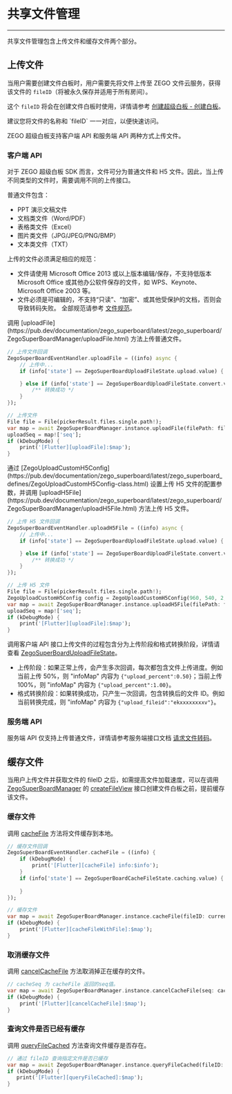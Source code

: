 # 共享文件管理

- - -

共享文件管理包含上传文件和缓存文件两个部分。

## 上传文件

当用户需要创建文件白板时，用户需要先将文件上传至 ZEGO 文件云服务，获得该文件的 `fileID`（将被永久保存并适用于所有房间）。

这个 `fileID` 将会在创建文件白板时使用，详情请参考 [创建超级白板 - 创建白板](../Quick%20Start/create%20white%20board.mdx)。

<Note title="Note">
建议您将文件的名称和 `fileID` 一一对应，以便快速访问。
</Note>

ZEGO 超级白板支持客户端 API 和服务端 API 两种方式上传文件。

### 客户端 API

对于 ZEGO 超级白板 SDK 而言，文件可分为普通文件和 H5 文件。因此，当上传不同类型的文件时，需要调用不同的上传接口。

普通文件包含：

- PPT 演示文稿文件
- 文档类文件（Word/PDF）
- 表格类文件（Excel）
- 图片类文件（JPG/JPEG/PNG/BMP）
- 文本类文件（TXT）

<Warning title="Warning">
上传的文件必须满足相应的规范：

- 文件请使用 Microsoft Office 2013 或以上版本编辑/保存，不支持低版本 Microsoft Office 或其他办公软件保存的文件，如 WPS、Keynote、Microsoft Office 2003 等。
- 文件必须是可编辑的，不支持“只读”、“加密”、或其他受保护的文档，否则会导致转码失败。
全部规范请参考 [文件规范](../Product%20Desc/Use%20restrictions/fileRule.mdx)。

</Warning>

<Tabs>
<Tab title="上传普通文件">
调用 [uploadFile](https://pub.dev/documentation/zego_superboard/latest/zego_superboard/ZegoSuperBoardManager/uploadFile.html) 方法上传普通文件。

```dart
// 上传文件回调 
ZegoSuperBoardEventHandler.uploadFile = ((info) async { 
    // 上传中... 
    if (info['state'] == ZegoSuperBoardUploadFileState.upload.value) { 

    } else if (info['state'] == ZegoSuperBoardUploadFileState.convert.value) { 
        /** 转换成功 */ 
    } 
}); 

// 上传文件 
File file = File(pickerResult.files.single.path!); 
var map = await ZegoSuperBoardManager.instance.uploadFile(filePath: file.path, renderType: ZegoSuperBoardRenderType.VectorAndIMG); 
uploadSeq = map!['seq']; 
if (kDebugMode) { 
    print('[Flutter][uploadFile]:$map'); 
} 
```
</Tab>
<Tab title=" 上传 H5 文件">
通过 [ZegoUploadCustomH5Config](https://pub.dev/documentation/zego_superboard/latest/zego_superboard_defines/ZegoUploadCustomH5Config-class.html) 设置上传 H5 文件的配置参数，并调用 [uploadH5File](https://pub.dev/documentation/zego_superboard/latest/zego_superboard/ZegoSuperBoardManager/uploadH5File.html) 方法上传 H5 文件。

```dart
// 上传 H5 文件回调 
ZegoSuperBoardEventHandler.uploadH5File = ((info) async { 
    // 上传中... 
    if (info['state'] == ZegoSuperBoardUploadFileState.upload.value) { 

    } else if (info['state'] == ZegoSuperBoardUploadFileState.convert.value) { 
        /** 转换成功 */ 
    } 
}); 

// 上传 H5 文件 
File file = File(pickerResult.files.single.path!); 
ZegoUploadCustomH5Config config = ZegoUploadCustomH5Config(960, 540, 2, ['thumbnails/1.jpg', 'thumbnails/2.jpg']); 
var map = await ZegoSuperBoardManager.instance.uploadH5File(filePath: file.path, config: config); 
uploadSeq = map!['seq']; 
if (kDebugMode) { 
    print('[Flutter][uploadFile]:$map'); 
} 
```
</Tab>
</Tabs>

调用客户端 API 接口上传文件的过程包含分为上传阶段和格式转换阶段，详情请查看 [ZegoSuperBoardUploadFileState](https://pub.dev/documentation/zego_superboard/latest/zego_superboard_defines/ZegoSuperBoardUploadFileState.html)。

- 上传阶段：如果正常上传，会产生多次回调，每次都包含文件上传进度。例如当前上传 50%，则 "infoMap" 内容为 `{"upload_percent":0.50}`；当前上传 100%，则 "infoMap" 内容为 `{"upload_percent":1.00}`。
- 格式转换阶段：如果转换成功，只产生一次回调，包含转换后的文件 ID。例如当前转换完成，则 "infoMap" 内容为 `{"upload_fileid":"ekxxxxxxxxv"}`。

### 服务端 API

服务端 API 仅支持上传普通文件，详情请参考服务端接口文档 [请求文件转码](/super-board-server/cvt-doc)。

## 缓存文件

当用户上传文件并获取文件的 fileID 之后，如需提高文件加载速度，可以在调用 [ZegoSuperBoardManager](https://pub.dev/documentation/zego_superboard/latest/zego_superboard/ZegoSuperBoardManager-class.html) 的 [createFileView](https://pub.dev/documentation/zego_superboard/latest/zego_superboard/ZegoSuperBoardManager/createFileView.html) 接口创建文件白板之前，提前缓存该文件。

### 缓存文件

调用 [cacheFile](https://pub.dev/documentation/zego_superboard/latest/zego_superboard/ZegoSuperBoardManager/cacheFile.html) 方法将文件缓存到本地。

``` dart
// 缓存文件回调 
ZegoSuperBoardEventHandler.cacheFile = ((info) { 
    if (kDebugMode) { 
        print('[Flutter][cacheFile] info:$info'); 
    } 
    if (info['state'] == ZegoSuperBoardCacheFileState.caching.value) {
    
    } 
}); 

// 缓存文件 
var map = await ZegoSuperBoardManager.instance.cacheFile(fileID: currentfileID); 
if (kDebugMode) { 
    print('[Flutter][cacheFileWithFile]:$map'); 
} 
```

### 取消缓存文件

调用 [cancelCacheFile](https://pub.dev/documentation/zego_superboard/latest/zego_superboard/ZegoSuperBoardManager/cancelCacheFile.html) 方法取消掉正在缓存的文件。

```dart
// cacheSeq 为 cacheFile 返回的seq值。
var map = await ZegoSuperBoardManager.instance.cancelCacheFile(seq: cacheSeq);
if (kDebugMode) {
    print('[Flutter][cancelCacheFile]:$map');
}
```

### 查询文件是否已经有缓存

调用 [queryFileCached](https://pub.dev/documentation/zego_superboard/latest/zego_superboard/ZegoSuperBoardManager/queryFileCached.html) 方法查询文件缓存是否存在。

```dart
// 通过 fileID 查询指定文件是否已缓存
var map = await ZegoSuperBoardManager.instance.queryFileCached(fileID: currentfileID);
if (kDebugMode) {
   print('[Flutter][queryFileCached]:$map');
}
```
